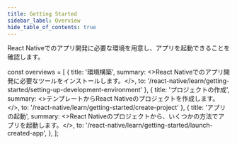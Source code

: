 ```yaml
---
title: Getting Started
sidebar_label: Overview
hide_table_of_contents: true
---
```


React Nativeでのアプリ開発に必要な環境を用意し、アプリを起動できることを確認します。

<!-- textlint-disable ja-technical-writing/sentence-length,ja-technical-writing/max-comma -->

const overviews = [
  {
    title: '環境構築',
    summary: <>React Nativeでのアプリ開発に必要なツールをインストールします。</>,
    to: '/react-native/learn/getting-started/setting-up-development-environment'
  },
  {
    title: 'プロジェクトの作成',
    summary: <>テンプレートからReact Nativeのプロジェクトを作成します。</>,
    to: '/react-native/learn/getting-started/create-project'
  },
  {
    title: 'アプリの起動',
    summary: <>React Nativeのプロジェクトから、いくつかの方法でアプリを起動します。</>,
    to: '/react-native/learn/getting-started/launch-created-app',
  },
];

<PageList overviews={overviews} colSize={12}/>

<!-- textlint-enable ja-technical-writing/sentence-length,ja-technical-writing/max-comma -->
